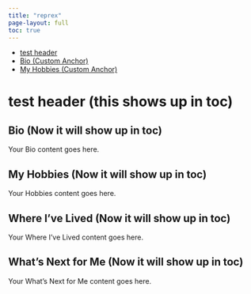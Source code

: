 ```yaml
---
title: "reprex"
page-layout: full
toc: true
---
```

<ul>
  <li><a href="#test-header">test header</a></li>
  <li><a href="#bio-anchor">Bio (Custom Anchor)</a></li>
  <li><a href="#hobbies-anchor">My Hobbies (Custom Anchor)</a></li>
  <!-- Add custom anchor links for other headings -->
</ul>


# test header (this shows up in toc)

<!-- create custom layout for page -->
::::: {.grid}
<!-- left pad -->
::: {.g-col-1}
:::
<!-- middle content -->
::: {.g-col-11}

<h2 id="bio">Bio (Now it will show up in toc)</h2>

Your Bio content goes here.

<h2 id="hobbies">My Hobbies (Now it will show up in toc)</h2>

Your Hobbies content goes here.

<h2 id="lived">Where I've Lived (Now it will show up in toc)</h2>

Your Where I've Lived content goes here.

<h2 id="next">What's Next for Me (Now it will show up in toc)</h2>

Your What's Next for Me content goes here.

<!-- Your custom layout content here -->

:::
:::::
